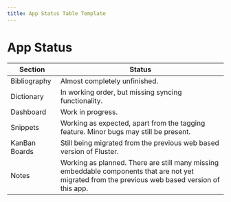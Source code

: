 ```yaml
---
title: App Status Table Template
---
```


# App Status

| Section | Status |
| ------- | ------ |
| Bibliography | Almost completely unfinished. |
| Dictionary | In working order, but missing syncing functionality. |
| Dashboard | Work in progress. |
| Snippets | Working as expected, apart from the tagging feature. Minor bugs may still be present. |
| KanBan Boards | Still being migrated from the previous web based version of Fluster. |
| Notes | Working as planned. There are still many missing embeddable components that are not yet migrated from the previous web based version of this app. |
